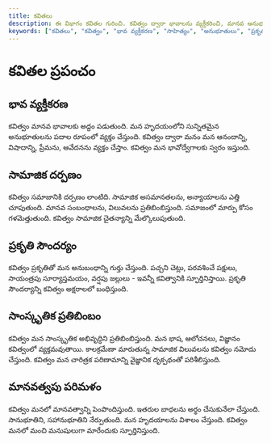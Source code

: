 ```yaml
---
title: కవితలు
description: ఈ విభాగం కవితల గురించి. కవిత్వం ద్వారా భావాలను వ్యక్తీకరించి, మానవ అనుభూతులను అర్థం చేసుకుందాం.
keywords: ["కవితలు", "కవిత్వం", "భావ వ్యక్తీకరణ", "సాహిత్యం", "అనుభూతులు", "ప్రకృతి", "సౌందర్యం", "సామాజిక చైతన్యం", "మానవత్వం"]
---
```


# కవితల ప్రపంచం

## భావ వ్యక్తీకరణ

కవిత్వం మానవ భావాలకు అద్దం పడుతుంది. మన హృదయంలోని సున్నితమైన అనుభూతులను పదాల రూపంలో వ్యక్తం చేస్తుంది. కవిత్వం ద్వారా మనం మన ఆనందాన్ని, విషాదాన్ని, ప్రేమను, ఆవేదనను వ్యక్తం చేస్తాం. కవిత్వం మన భావోద్వేగాలకు స్వరం ఇస్తుంది.

## సామాజిక దర్పణం

కవిత్వం సమాజానికి దర్పణం లాంటిది. సామాజిక అసమానతలను, అన్యాయాలను ఎత్తి చూపుతుంది. మానవ సంబంధాలను, విలువలను ప్రతిబింబిస్తుంది. సమాజంలో మార్పు కోసం గళమెత్తుతుంది. కవిత్వం సామాజిక చైతన్యాన్ని మేల్కొలుపుతుంది.

## ప్రకృతి సౌందర్యం

కవిత్వం ప్రకృతితో మన అనుబంధాన్ని గుర్తు చేస్తుంది. పచ్చని చెట్లు, పరవశించే పక్షులు, సాయంత్రపు సూర్యాస్తమయం, వర్షపు జల్లులు - ఇవన్నీ కవిత్వానికి స్ఫూర్తినిస్తాయి. ప్రకృతి సౌందర్యాన్ని కవిత్వం అక్షరాలలో బంధిస్తుంది.

## సాంస్కృతిక ప్రతిబింబం

కవిత్వం మన సాంస్కృతిక అభివృద్ధిని ప్రతిబింబిస్తుంది. మన భాష, ఆలోచనలు, విజ్ఞానం కవిత్వంలో వ్యక్తమవుతాయి. కాలక్రమేణా మారుతున్న సామాజిక విలువలను కవిత్వం నమోదు చేస్తుంది. కవిత్వం మన చారిత్రక పరిణామాన్ని వైజ్ఞానిక దృక్పథంతో పరిశీలిస్తుంది.

## మానవత్వపు పరిమళం

కవిత్వం మనలో మానవత్వాన్ని పెంపొందిస్తుంది. ఇతరుల బాధలను అర్థం చేసుకునేలా చేస్తుంది. సానుభూతిని, సహానుభూతిని నేర్పుతుంది. మన హృదయాలను విశాలం చేస్తుంది. కవిత్వం మనలో మంచి మనుషులుగా మారేందుకు స్ఫూర్తినిస్తుంది.
